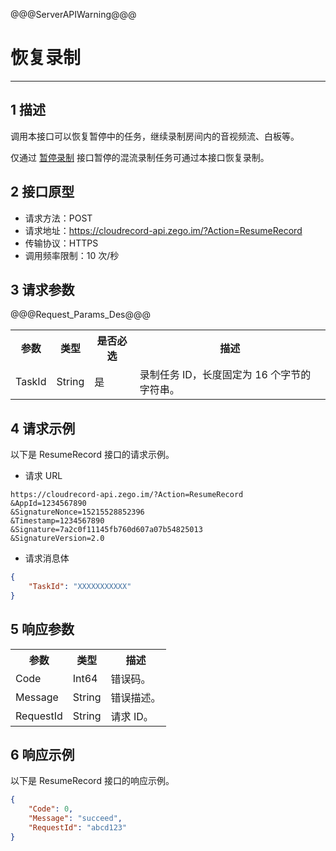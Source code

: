 @@@ServerAPIWarning@@@

# 恢复录制

---

## 1 描述

调用本接口可以恢复暂停中的任务，继续录制房间内的音视频流、白板等。

<Warning title="Warning">

仅通过 [暂停录制](#12329) 接口暂停的混流录制任务可通过本接口恢复录制。
 
</Warning>

## 2 接口原型

- 请求方法：POST
- 请求地址：https://cloudrecord-api.zego.im/?Action=ResumeRecord
- 传输协议：HTTPS
- 调用频率限制：10 次/秒

## 3 请求参数

@@@Request_Params_Des@@@

<table>
  
  <tbody><tr>
    <th>参数</th>
    <th>类型</th>
    <th>是否必选</th>
    <th>描述</th>
  </tr>
  <tr>
    <td>TaskId</td>
    <td>String</td>
    <td>是</td>
    <td>录制任务 ID，长度固定为 16 个字节的字符串。</td>
  </tr>
</tbody></table>

## 4 请求示例

以下是 ResumeRecord 接口的请求示例。
- 请求 URL  
```
https://cloudrecord-api.zego.im/?Action=ResumeRecord
&AppId=1234567890
&SignatureNonce=15215528852396
&Timestamp=1234567890
&Signature=7a2c0f11145fb760d607a07b54825013
&SignatureVersion=2.0
```
- 请求消息体  
```json
{
    "TaskId": "XXXXXXXXXXX"
}
```

## 5 响应参数

<table>
  
  <tbody><tr>
    <th>参数</th>
    <th>类型</th>
    <th>描述</th>
  </tr>
  <tr>
    <td>Code</td>
    <td>Int64</td>
    <td>错误码。</td>
  </tr>
  <tr>
    <td>Message</td>
    <td>String</td>
    <td>错误描述。</td>
  </tr>
  <tr>
    <td>RequestId</td>
    <td>String</td>
    <td>请求 ID。</td>
  </tr>
</tbody></table>

## 6 响应示例

以下是 ResumeRecord 接口的响应示例。
```json
{
    "Code": 0,
    "Message": "succeed",
    "RequestId": "abcd123"
}
```
